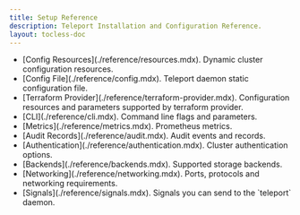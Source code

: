 ```yaml
---
title: Setup Reference
description: Teleport Installation and Configuration Reference.
layout: tocless-doc
---
```


<ul>
  <li>
   [Config Resources](./reference/resources.mdx). Dynamic cluster configuration resources.
  </li>
  <li>
    [Config File](./reference/config.mdx). Teleport daemon static configuration file.
  </li>
  <li>
    [Terraform Provider](./reference/terraform-provider.mdx). Configuration resources and parameters supported by terraform provider.
  </li>
  <li>
    [CLI](./reference/cli.mdx). Command line flags and parameters.
  </li>
  <li>
    [Metrics](./reference/metrics.mdx). Prometheus metrics.
  </li>
  <li>
    [Audit Records](./reference/audit.mdx). Audit events and records.
  </li>
  <li>
    [Authentication](./reference/authentication.mdx). Cluster authentication options.
  </li>
  <ScopedBlock scope={["oss", "enterprise"]}>
  <li>
    [Backends](./reference/backends.mdx). Supported storage backends.
  </li>
  </ScopedBlock>
  <li>
    [Networking](./reference/networking.mdx). Ports, protocols and networking requirements.
  </li>
  <li>
    [Signals](./reference/signals.mdx). Signals you can send to the `teleport` daemon.
  </li>
</ul>
